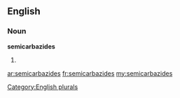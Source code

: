 ==English==

===Noun===
'''semicarbazides'''

# {{plural of|[[semicarbazide]]}}

[[Category:English plurals]]

[[ar:semicarbazides]]
[[fr:semicarbazides]]
[[my:semicarbazides]]